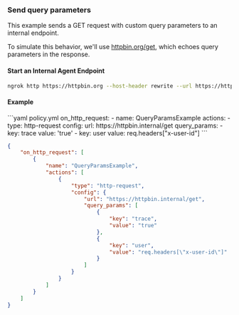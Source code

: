 ### Send query parameters

This example sends a GET request with custom query parameters to an internal endpoint.

To simulate this behavior, we'll use [httpbin.org/get](https://httpbin.org/get), which echoes query parameters in the response.

#### Start an Internal Agent Endpoint

```bash
ngrok http https://httpbin.org --host-header rewrite --url https://httpbin.internal
```

#### Example

<CodeGroup>
```yaml policy.yml
on_http_request:
  - name: QueryParamsExample
    actions:
      - type: http-request
        config:
          url: https://httpbin.internal/get
          query_params:
            - key: trace
              value: 'true'
            - key: user
              value: req.headers["x-user-id"]
```

```json policy.json
{
	"on_http_request": [
		{
			"name": "QueryParamsExample",
			"actions": [
				{
					"type": "http-request",
					"config": {
						"url": "https://httpbin.internal/get",
						"query_params": [
							{
								"key": "trace",
								"value": "true"
							},
							{
								"key": "user",
								"value": "req.headers[\"x-user-id\"]"
							}
						]
					}
				}
			]
		}
	]
}
```

</CodeGroup>
